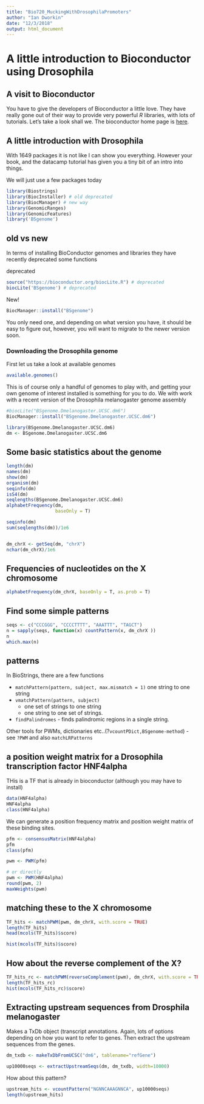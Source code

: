 ```yaml
---
title: "Bio720_MuckingWithDrosophilaPromoters"
author: "Ian Dworkin"
date: "12/3/2018"
output: html_document
---
```


# A little introduction to Bioconductor using Drosophila


## A visit to Bioconductor
You have to give the developers of Bioconductor a little love. They have really gone out of their way to provide very powerful *R* libraries, with lots of tutorials. Let's take a look shall we. The bioconductor home page is [here](http://bioconductor.org/).

## A little introduction with Drosophila

With 1649 packages it is not like I can show you everything. However your book, and the datacamp tutorial has given you a tiny bit of an intro into things.

We will just use a few packages today

```r
library(Biostrings)
library(BiocInstaller) # old deprecated
library(BiocManager) # new way
library(GenomicRanges)
library(GenomicFeatures)
library('BSgenome')
```


## old vs new

In terms of installing BioConductor genomes and libraries they have recently deprecated some functions

deprecated
```r
source("https://bioconductor.org/biocLite.R") # deprecated
biocLite('BSgenome') # deprecated
```

New!

```r
BiocManager::install("BSgenome") 
```

You only need one, and depending on what version you have, it should be easy to figure out, however, you will want to migrate to the newer version soon.

### Downloading the Drosophila genome

First let us take a look at available genomes

```r
available.genomes()
```

This is of course only a handful of genomes to play with, and getting your own genome of interest installed is something for you to do. We with work with a recent version of the Drosophila melanogaster genome assembly

```r
#biocLite("BSgenome.Dmelanogaster.UCSC.dm6")
BiocManager::install("BSgenome.Dmelanogaster.UCSC.dm6")

library(BSgenome.Dmelanogaster.UCSC.dm6)
dm <- BSgenome.Dmelanogaster.UCSC.dm6
```


## Some basic statistics about the genome
```r
length(dm)
names(dm)
show(dm)
organism(dm)
seqinfo(dm)
isS4(dm)
seqlengths(BSgenome.Dmelanogaster.UCSC.dm6)
alphabetFrequency(dm, 
                  baseOnly = T)
```


```r
seqinfo(dm)
sum(seqlengths(dm))/1e6


dm_chrX <- getSeq(dm, "chrX")
nchar(dm_chrX)/1e6
```

## Frequencies of nucleotides on the X chromosome
```r
alphabetFrequency(dm_chrX, baseOnly = T, as.prob = T)

```


## Find some simple patterns
```r
seqs <- c("CCCGGG", "CCCCTTTT", "AAATTT", "TAGCT")
n = sapply(seqs, function(x) countPattern(x, dm_chrX ))
n
which.max(n)
```

## patterns

In BioStrings, there are a few functions

  - `matchPattern(pattern, subject, max.mismatch = 1)` one string to one string
  - `vmatchPattern(pattern, subject)`
    - one set of strings to one string
    - one string to one set of strings.
  - `findPalindromes` - finds palindromic regions in a single string.
 
 Other tools for PWMs, dictionaries etc..(?`vcountPDict,BSgenome-method`)
 - see `?PWM` and also `matchLRPatterns`


## a position weight matrix for a Drosophila transcription factor HNF4alpha

THis is a TF that is already in bioconductor (although you may have to install)
```r
data(HNF4alpha)
HNF4alpha
class(HNF4alpha)
```


We can generate a position frequency matrix and position weight matrix of these binding sites.
```r
pfm <- consensusMatrix(HNF4alpha)
pfm
class(pfm)

pwm <- PWM(pfm)

# or directly
pwm <- PWM(HNF4alpha)
round(pwm, 2)
maxWeights(pwm)
```

## matching these to the X chromosome

```r
TF_hits <- matchPWM(pwm, dm_chrX, with.score = TRUE)
length(TF_hits)
head(mcols(TF_hits)$score)

hist(mcols(TF_hits)$score)
```

## How about the reverse complement of the X?

```r
TF_hits_rc <- matchPWM(reverseComplement(pwm), dm_chrX, with.score = TRUE)
length(TF_hits_rc)
hist(mcols(TF_hits_rc)$score)
```

## Extracting upstream sequences from Drosphila melanogaster

Makes a TxDb object (transcript annotations. Again, lots of options depending on how you want to refer to genes. Then extract the upstream sequences from the genes.
```r
dm_txdb <- makeTxDbFromUCSC("dm6", tablename="refGene") 

up10000seqs <- extractUpstreamSeqs(dm, dm_txdb, width=10000)
```

How about this pattern?

```r
upstream_hits <- vcountPattern("NGNNCAAAGNNCA", up10000seqs)
length(upstream_hits)
```



